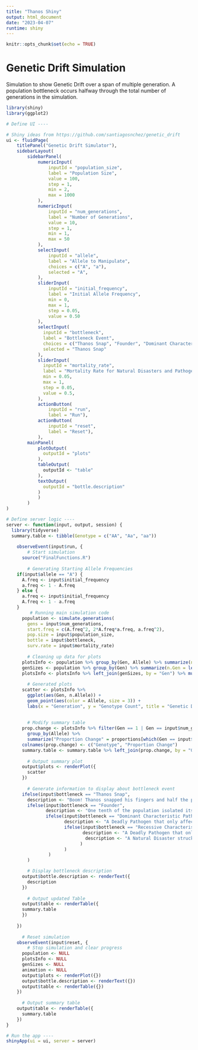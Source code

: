 ```yaml
---
title: "Thanos Shiny"
output: html_document
date: "2023-04-07"
runtime: shiny
---
```


```r
knitr::opts_chunk$set(echo = TRUE)
```

# Genetic Drift Simulation
Simulation to show Genetic Drift over a span of multiple generation. A population bottleneck occurs halfway through the total number of generations in the simulation. 

```r
library(shiny)
library(ggplot2)

# Define UI ----

# Shiny ideas from https://github.com/santiagosnchez/genetic_drift
ui <- fluidPage(
    titlePanel("Genetic Drift Simulator"),
    sidebarLayout(
        sidebarPanel(
            numericInput(
                inputId = "population_size", 
                label = "Population Size", 
                value = 100, 
                step = 1, 
                min = 2,
                max = 1000
            ), 
            numericInput(
                inputId = "num_generations",
                label = "Number of Generations",
                value = 10,
                step = 1,
                min = 1,
                max = 50
            ),
            selectInput(
                inputId = "allele",
                label = "Allele to Manipulate",
                choices = c("A", "a"),
                selected = "A",
            ),
            sliderInput(
                inputId = "initial_frequency", 
                label = "Initial Allele Frequency", 
                min = 0, 
                max = 1, 
                step = 0.05, 
                value = 0.50
            ), 
            selectInput(
              inputId = "bottleneck",
              label = "Bottleneck Event",
              choices = c("Thanos Snap", "Founder", "Dominant Characteristic Pathogen", "Recessive Characteristic Pathogen", "Natural Disaster"),
              selected = "Thanos Snap"
            ),
            sliderInput(
              inputId = "mortality_rate",
              label = "Mortality Rate for Natural Disasters and Pathogens",
              min = 0.05,
              max = 1,
              step = 0.05,
              value = 0.5,
            ),
            actionButton(
                inputId = "run", 
                label = "Run"), 
            actionButton(
                inputId = "reset", 
                label = "Reset"), 
            ),
        mainPanel(
            plotOutput(
              outputId = "plots"
            ),
            tableOutput(
              outputId <- "table"
            ),
            textOutput(
              outputId = "bottle.description"
            )
            )
        )
)

# Define server logic ----
server <- function(input, output, session) {
  library(tidyverse)
  summary.table <- tibble(Genotype = c("AA", "Aa", "aa"))
  
    observeEvent(input$run, {
        # Start simulation
      source("FinalFunctions.R")
      
        # Generating Starting Allele Frequencies
    if(input$allele == "A") {
      A.freq <- input$initial_frequency
      a.freq <- 1 - A.freq
    } else {
      a.freq <- input$initial_frequency
      A.freq <- 1 - a.freq
    }
         # Running main simulation code
      population <- simulate.generations(
        gens = input$num_generations, 
        start.freq = c(A.freq^2, 2*A.freq*a.freq, a.freq^2), 
        pop.size = input$population_size, 
        bottle = input$bottleneck, 
        surv.rate = input$mortality_rate)
      
        # Cleaning up data for plots
      plotsInfo <- population %>% group_by(Gen, Allele) %>% summarize(n.Allele = length(Allele))
      genSizes <- population %>% group_by(Gen) %>% summarize(n.Gen = length(Gen))
      plotsInfo <- plotsInfo %>% left_join(genSizes, by = "Gen") %>% mutate(proportions = n.Allele/n.Gen)
      
        # Generated plots
      scatter <- plotsInfo %>%
        ggplot(aes(Gen, n.Allele)) + 
        geom_point(aes(color = Allele, size = 3)) + 
        labs(x = "Generation", y = "Genotype Count", title = "Genetic Drift Simulation", color = "Genotype", size = "")
      
      
        # Modify summary table
      prop.change <- plotsInfo %>% filter(Gen == 1 | Gen == input$num_generations) %>% 
        group_by(Allele) %>% 
        summarize("Proportion Change" = proportions[which(Gen == input$num_generations)] - proportions[which(Gen == 1)])
      colnames(prop.change) <- c("Genotype", "Proportion Change")
      summary.table <- summary.table %>% left_join(prop.change, by = "Genotype")
      
        # Output summary plot
      output$plots <- renderPlot({
        scatter
      })
      
        # Generate information to display about bottleneck event
      ifelse(input$bottleneck == "Thanos Snap", 
        description <- "Boom! Thanos snapped his fingers and half the population has been wiped out!",
        ifelse(input$bottleneck == "Founder", 
               description <- "One tenth of the population isolated itself and repopulated.",
               ifelse(input$bottleneck == "Dominant Characteristic Pathogen",
                      description <- "A Deadly Pathogen that only affects those with the dominant characteristic is introduced into the population! Only those with genotype AA or Aa affected.",
                      ifelse(input$bottleneck == "Recessive Characteristic Pathogen",
                             description <- "A Deadly Pathogen that only affects those with the recessive characteristic is introduced into the population! Only those with genotype aa affected.", 
                              description <- "A Natural Disaster struck the area that the population resides and wiped out a portion of the population!"
                            )
                      )
                )
        )

        # Display bottleneck description
      output$bottle.description <- renderText({
        description
      })
        
        # Output updated Table
      output$table <- renderTable({
      summary.table
      })
      
    })
    
      # Reset simulation
    observeEvent(input$reset, {
        # Stop simulation and clear progress
      population <- NULL
      plotsInfo <- NULL
      genSizes <- NULL
      animation <- NULL
      output$plots <- renderPlot({})
      output$bottle.description <- renderText({})
      output$table <- renderTable({})
    })
    
      # Output summary table
    output$table <- renderTable({
      summary.table
    })
}

# Run the app ----
shinyApp(ui = ui, server = server)



```





